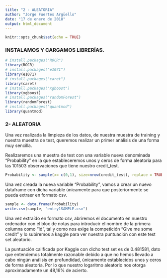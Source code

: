 ```yaml
---
title: "2 - ALEATORIA"
author: "Jorge Fuertes Argüello"
date: "17 de enero de 2018"
output: html_document
---
```


```r
knitr::opts_chunk$set(echo = TRUE)
```

### INSTALAMOS Y CARGAMOS LIBRERÍAS.

```r
# install.packages("ROCR")
library(ROCR)
# install.packages("e1071")
library(e1071)
# install.packages("caret")
library(caret)
# install.packages("xgboost")
library(xgboost)
# install.packages("randomForest")
library(randomForest)
# install.packages("quantmod")
library(quantmod)
```

### 2- ALEATORIA

Una vez realizada la limpieza de los datos, de nuestra muestra de training y nuestra muestra de test, queremos realizar un primer análisis de una forma muy sencilla.

Realizaremos una muestra de test con una variable nueva denominada "Probability" en la que estableceremos unos y ceros de forma aleatoria para las 101503 observaciones que tiene nuestro credit_test.

```r
Probability <- sample(x= c(0,1), size=nrow(credit_test), replace = TRUE)
```

Una vez creada la nueva variable "Probability", vamos a crear un nuevo dataframe con dicha variable únicamente para que posteriormente se pueda extraer en formato csv.

```r
sample <- data.frame(Probability)
write.csv(sample, "entry1SAMPLE.csv")
```

Una vez extraído en formato csv, abriremos el documento en nuestro ordenador con el bloc de notas para introducir el nombre de la primera columna como "Id", tal y como nos exige la competición "Give me some credit" y lo subiremos a kaggle para ver nuestra puntuación con este test set aleatorio. 

La puntuación calificada por Kaggle con dicho test set es de 0.481581, dato que entendemos totalmente razonable debido a que no hemos llevado a cabo ningún análisis en profundidad, únicamente establecidos unos y ceros de forma aleatoria. Por lo que nuestro logaritmo aleatorio nos otorga aproximadamente un 48,16% de acierto.













